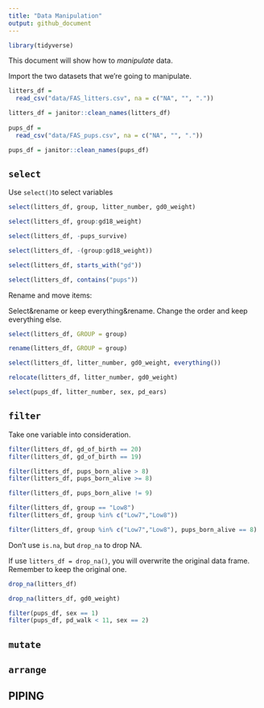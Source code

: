 ```yaml
---
title: "Data Manipulation"
output: github_document
---
```


```r
library(tidyverse)
```


This document will show how to *manipulate* data.

Import the two datasets that we're going to manipulate.

```r
litters_df = 
  read_csv("data/FAS_litters.csv", na = c("NA", "", "."))

litters_df = janitor::clean_names(litters_df)
  
pups_df = 
  read_csv("data/FAS_pups.csv", na = c("NA", "", "."))

pups_df = janitor::clean_names(pups_df)
```


## `select`

Use `select()`to select variables

```r
select(litters_df, group, litter_number, gd0_weight)
```


```r
select(litters_df, group:gd18_weight)
```


```r
select(litters_df, -pups_survive)
```

```r
select(litters_df, -(group:gd18_weight))
```

```r
select(litters_df, starts_with("gd"))

select(litters_df, contains("pups"))
```

Rename and move items:

Select&rename or keep everything&rename.
Change the order and keep everything else.

```r
select(litters_df, GROUP = group)

rename(litters_df, GROUP = group)

select(litters_df, litter_number, gd0_weight, everything())

relocate(litters_df, litter_number, gd0_weight)
```

```r
select(pups_df, litter_number, sex, pd_ears)
```



## `filter`

Take one variable into consideration.

```r
filter(litters_df, gd_of_birth == 20)
filter(litters_df, gd_of_birth == 19)
```

```r
filter(litters_df, pups_born_alive > 8)
filter(litters_df, pups_born_alive >= 8)
```

```r
filter(litters_df, pups_born_alive != 9)
```

```r
filter(litters_df, group == "Low8")
filter(litters_df, group %in% c("Low7","Low8"))
```

```r
filter(litters_df, group %in% c("Low7","Low8"), pups_born_alive == 8)
```

Don't use `is.na`, but `drop_na` to drop NA.

If use `litters_df = drop_na()`, you will overwrite the original data frame. Remember to keep the original one.

```r
drop_na(litters_df)

drop_na(litters_df, gd0_weight)
```

```r
filter(pups_df, sex == 1)
filter(pups_df, pd_walk < 11, sex == 2)
```



## `mutate`


## `arrange`


## PIPING



